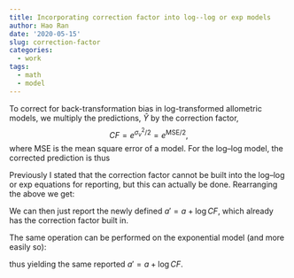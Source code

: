 ```yaml
---
title: Incorporating correction factor into log--log or exp models
author: Hao Ran
date: '2020-05-15'
slug: correction-factor
categories:
  - work
tags:
  - math
  - model
---
```


To correct for back-transformation bias in log-transformed allometric models, we multiply the predictions, $\hat{Y}$ by the correction factor, $$CF = e^{\sigma^2_v / 2} = e^{\text{MSE}/2}, $$ where MSE is the mean square error of a model. For the log--log model, the corrected prediction is thus

\begin{align}
    \hat{Y} &= e^a \log(X+1)^b CF \\
    \log \hat{Y} &= a + b \log (\log (X+1)) + \log{CF}.
\end{align}


Previously I \textit{wrongly} stated that the correction factor cannot be built into the log--log or exp equations for reporting, but this can actually be done. Rearranging the above we get:

\begin{align}
    \log \hat{Y} &= (a + \log{CF}) + b \log (\log (X+1)) \\
    &= a' + b \log (\log (X+1)).
\end{align}

We can then just report the newly defined $a' = a + \log{CF}$, which already has the correction factor built in.

The same operation can be performed on the exponential model (and more easily so):

\begin{align}
    \hat{Y} &= e^{a + bX} CF \\
    &= e^{a + bX + \log{CF}} \\
    \log \hat{Y} &= a + bX + \log{CF} \\
    &= (a + \log{CF}) + bX \\
    &= a' + bX,
\end{align}
thus yielding the same reported $a' = a + \log{CF}$.
